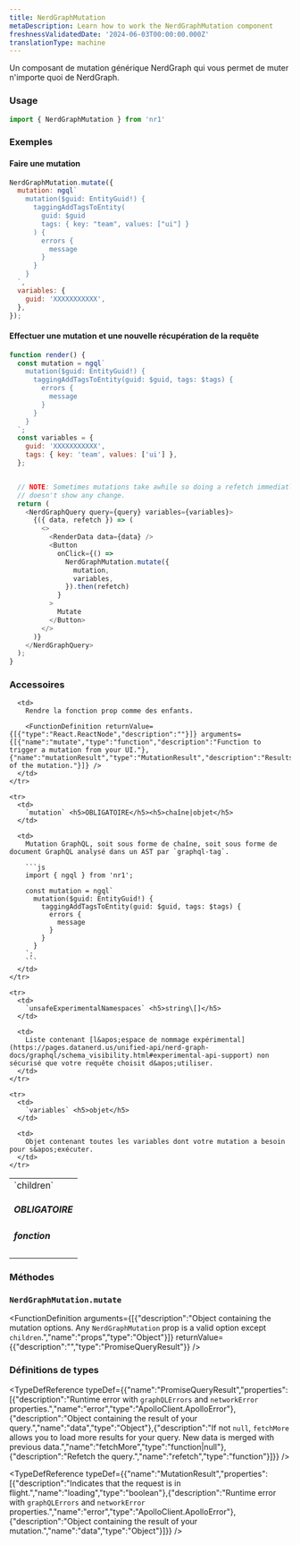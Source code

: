 ```yaml
---
title: NerdGraphMutation
metaDescription: Learn how to work the NerdGraphMutation component
freshnessValidatedDate: '2024-06-03T00:00:00.000Z'
translationType: machine
---
```


Un composant de mutation générique NerdGraph qui vous permet de muter n&apos;importe quoi de NerdGraph.

### Usage

```js
import { NerdGraphMutation } from 'nr1'
```

### Exemples

#### Faire une mutation

```js
NerdGraphMutation.mutate({
  mutation: ngql`
    mutation($guid: EntityGuid!) {
      taggingAddTagsToEntity(
        guid: $guid
        tags: { key: "team", values: ["ui"] }
      ) {
        errors {
          message
        }
      }
    }
  `,
  variables: {
    guid: 'XXXXXXXXXXX',
  },
});
```

#### Effectuer une mutation et une nouvelle récupération de la requête

```js
function render() {
  const mutation = ngql`
    mutation($guid: EntityGuid!) {
      taggingAddTagsToEntity(guid: $guid, tags: $tags) {
        errors {
          message
        }
      }
    }
  `;
  const variables = {
    guid: 'XXXXXXXXXXX',
    tags: { key: 'team', values: ['ui'] },
  };


  // NOTE: Sometimes mutations take awhile so doing a refetch immediatly after a mutate
  // doesn't show any change.
  return (
    <NerdGraphQuery query={query} variables={variables}>
      {({ data, refetch }) => (
        <>
          <RenderData data={data} />
          <Button
            onClick={() =>
              NerdGraphMutation.mutate({
                mutation,
                variables,
              }).then(refetch)
            }
          >
            Mutate
          </Button>
        </>
      )}
    </NerdGraphQuery>
  );
}
```

### Accessoires

<table>
  <tbody>
    <tr>
      <td>
        `children` <h5>OBLIGATOIRE</h5><h5>fonction</h5>
      </td>

      <td>
        Rendre la fonction prop comme des enfants.

        <FunctionDefinition returnValue={[{"type":"React.ReactNode","description":""}]} arguments={[{"name":"mutate","type":"function","description":"Function to trigger a mutation from your UI."},{"name":"mutationResult","type":"MutationResult","description":"Results of the mutation."}]} />
      </td>
    </tr>

    <tr>
      <td>
        `mutation` <h5>OBLIGATOIRE</h5><h5>chaîne|objet</h5>
      </td>

      <td>
        Mutation GraphQL, soit sous forme de chaîne, soit sous forme de document GraphQL analysé dans un AST par `graphql-tag`.

        ```js
        import { ngql } from 'nr1';

        const mutation = ngql`
          mutation($guid: EntityGuid!) {
            taggingAddTagsToEntity(guid: $guid, tags: $tags) {
              errors {
                message
              }
            }
          }
        `;
        ```
      </td>
    </tr>

    <tr>
      <td>
        `unsafeExperimentalNamespaces` <h5>string\[]</h5>
      </td>

      <td>
        Liste contenant [l&apos;espace de nommage expérimental](https://pages.datanerd.us/unified-api/nerd-graph-docs/graphql/schema_visibility.html#experimental-api-support) non sécurisé que votre requête choisit d&apos;utiliser.
      </td>
    </tr>

    <tr>
      <td>
        `variables` <h5>objet</h5>
      </td>

      <td>
        Objet contenant toutes les variables dont votre mutation a besoin pour s&apos;exécuter.
      </td>
    </tr>
  </tbody>
</table>

### Méthodes

### `NerdGraphMutation.mutate`

<FunctionDefinition arguments={[{"description":"Object containing the mutation options. Any `NerdGraphMutation` prop is a valid option except `children`.","name":"props","type":"Object"}]} returnValue={{"description":"","type":"PromiseQueryResult"}} />

### Définitions de types

<TypeDefReference typeDef={{"name":"PromiseQueryResult","properties":[{"description":"Runtime error with `graphQLErrors` and `networkError` properties.","name":"error","type":"ApolloClient.ApolloError"},{"description":"Object containing the result of your query.","name":"data","type":"Object"},{"description":"If not `null`, `fetchMore` allows you to load more results for your query. New data is merged with previous data.","name":"fetchMore","type":"function|null"},{"description":"Refetch the query.","name":"refetch","type":"function"}]}} />

<TypeDefReference typeDef={{"name":"MutationResult","properties":[{"description":"Indicates that the request is in flight.","name":"loading","type":"boolean"},{"description":"Runtime error with `graphQLErrors` and `networkError` properties.","name":"error","type":"ApolloClient.ApolloError"},{"description":"Object containing the result of your mutation.","name":"data","type":"Object"}]}} />